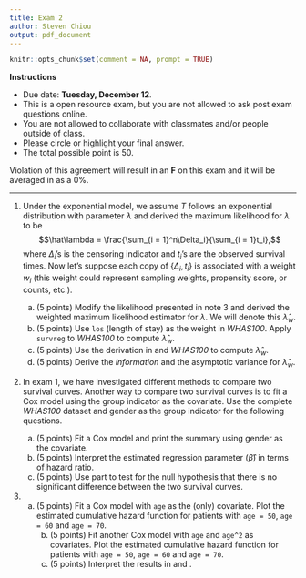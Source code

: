 ```yaml
---
title: Exam 2
author: Steven Chiou
output: pdf_document
---
```


```R
knitr::opts_chunk$set(comment = NA, prompt = TRUE)
```
**Instructions**

  * Due date: **Tuesday, December 12**.
  * This is a open resource exam, but you are not allowed to ask post exam questions online.
  * You are not allowed to collaborate with classmates and/or people outside of class.
  * Please circle or highlight your final answer. 
  * The total possible point is 50.
  
Violation of this agreement will result in an **F** on this exam and it will be averaged in as a 0\%.
  
  
---
1. Under the exponential model, we assume $T$ follows an exponential distribution with parameter $\lambda$ and derived the maximum likelihood for $\lambda$ to be $$\hat\lambda = \frac{\sum_{i = 1}^n\Delta_i}{\sum_{i = 1}t_i},$$ where $\Delta_i$'s is the censoring indicator and $t_i$'s are the 
observed survival times. Now let's suppose each copy of $\{\Delta_i, t_i\}$ is associated with a weight $w_i$ (this weight could represent sampling weights, propensity score, or counts, etc.). 
  
    a. (5 points) Modify the likelihood presented in note 3 and derived the weighted maximum likelihood estimator for $\lambda$.
      We will denote this $\hat\lambda_w$. \label{weight}
    b. (5 points) Use `los` (length of stay) as the weight in *WHAS100*. Apply `survreg` to *WHAS100* to compute $\hat\lambda_w$.
    c. (5 points) Use the derivation in \ref{weight} and *WHAS100* to compute $\hat\lambda_w$.
    d. (5 points) Derive the *information* and the asymptotic variance for $\hat\lambda_w$.
  
  
2. In exam 1, we have investigated different methods to compare two survival curves.
   Another way to compare two survival curves is to fit a Cox model using the group
   indicator as the covariate.
   Use the complete *WHAS100* dataset and gender as the group indicator for the following questions.
   
    a. (5 points) Fit a Cox model and print the summary using gender as the covariate. \label{cox1}
    b. (5 points) Interpret the estimated regression parameter ($\hat\beta$) in terms of hazard ratio.
    c. (5 points) Use part \ref{cox1} to test for the null hypothesis that there is no significant difference between the two survival curves.
   
3. a. (5 points) Fit a Cox model with `age` as the (only) covariate. Plot the estimated cumulative hazard function for patients with `age = 50`, `age = 60` and `age = 70`. \label{age1}
      b. (5 points) Fit another Cox model with `age` and `age^2` as covariates. Plot the estimated cumulative hazard function for patients with `age = 50`, `age = 60` and `age = 70`. \label{age2}
      c. (5 points) Interpret the results in \ref{age1} and \ref{age2}. 
      
